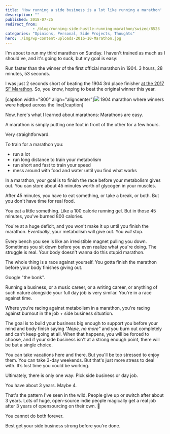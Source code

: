 ```yaml
---
title: 'How running a side business is a lot like running a marathon'
description: ""
published: 2018-07-25
redirect_from: 
            - /blog/running-side-hustle-running-marathon/swizec/8523
categories: "Opinions, Personal, Side Projects, Thoughts"
hero: ./img/wp-content-uploads-2016-10-Marathon.jpg
---
```

I&#x27;m about to run my third marathon on Sunday. I haven&#x27;t trained as much as I should&#x27;ve, and it&#x27;s going to suck, but my goal is easy:



Run faster than the winner of the first official marathon in 1904. 3 hours, 28 minutes, 53 seconds.



I was just 2 seconds short of beating the 1904 3rd place finisher [at the 2017 SF Marathon](https://swizec.com/blog/couch-sub-4-hour-marathon-4-short-years/swizec/7725). So, you know, hoping to beat the original winner this year.



\[caption width=&quot;800&quot; align=&quot;aligncenter&quot;]![](./img/wp-content-uploads-2016-10-Marathon.jpg) 1904 marathon where winners were helped across the line\[/caption]



Now, here&#x27;s what I learned about marathons: Marathons are easy.



A marathon is simply putting one foot in front of the other for a few hours.



Very straightforward.



To train for a marathon you:



- run a lot
- run long distance to train your metabolism
- run short and fast to train your speed
- mess around with food and water until you find what works



In a marathon, your goal is to finish the race before your metabolism gives out. You can store about 45 minutes worth of glycogen in your muscles.



After 45 minutes, you have to eat something, or take a break, or both. But you don&#x27;t have time for real food.



You eat a little something. Like a 100 calorie running gel. But in those 45 minutes, you&#x27;ve burned 800 calories.



You&#x27;re at a huge deficit, and you won&#x27;t make it up until you finish the marathon. _Eventually_, your metabolism will give out. You _will_ stop.



Every bench you see is like an irresistible magnet pulling you down. Sometimes you sit down before you even realize what you&#x27;re doing. The struggle is real. Your body doesn&#x27;t wanna do this stupid marathon.



The whole thing is a race against yourself. You gotta finish the marathon before your body finishes giving out.



Google &quot;the bonk&quot;.



Running a business, or a music career, or a writing career, or anything of such nature alongside your full day job is very similar. You&#x27;re in a race against time.



Where you&#x27;re racing against metabolism in a marathon, you&#x27;re racing against burnout in the job + side business situation.



The goal is to build your business big enough to support you before your mind and body finish saying _&quot;Nope, no more&quot;_ and you burn out completely and can&#x27;t keep going at all. When that happens, you will be forced to choose, and if your side business isn&#x27;t at a strong enough point, there will be but a single choice.



You can take vacations here and there. But you&#x27;ll be too stressed to enjoy them. You can take 3-day weekends. But that&#x27;s just more stress to deal with. It’s lost time you could be working.



Ultimately, there is only one way: Pick side business or day job.



You have about 3 years. Maybe 4.



That&#x27;s the pattern I&#x27;ve seen in the wild. People give up or switch after about 3 years. Lots of huge, open-source indie people magically get a real job after 3 years of opensourcing on their own. 🤔



You cannot do both forever.



Best get your side business strong before you&#x27;re done.